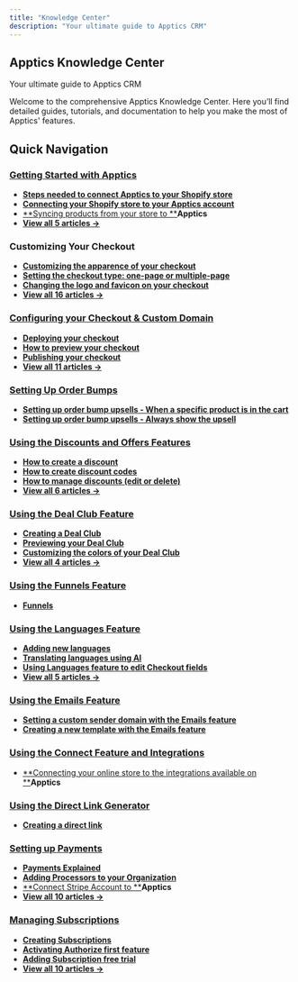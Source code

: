 ```yaml
---
title: "Knowledge Center"
description: "Your ultimate guide to Apptics CRM"
---
```


## Apptics Knowledge Center

<Note>
  Your ultimate guide to Apptics CRM
</Note>

Welcome to the comprehensive Apptics Knowledge Center. Here you’ll find detailed guides, tutorials, and documentation to help you make the most of Apptics' features.

## Quick Navigation

### <u>Getting Started with Apptics</u>

- [**Steps needed to connect Apptics to your Shopify store**](https://docs.tagadapay.com/knowledge-center/misc/steps-needed-to-connect-tagada-to-your-shopify-sto)
- [**Connecting your Shopify store to your Apptics account**](https://docs.tagadapay.com/knowledge-center/misc/connecting-your-shopify-store-to-your-tagada-accou)
- [**Syncing products from your store to **](https://docs.tagadapay.com/knowledge-center/getting-started/syncing-products-from-your-store-to-tagada)**Apptics**
- [**View all 5 articles →**](https://docs.tagadapay.com/knowledge-center/getting-started)

### Customizing Your Checkout

- [**Customizing the apparence of your checkout**](https://docs.tagadapay.com/knowledge-center/checkout-customization/customizing-the-apparence-of-your-checkout)
- [**Setting the checkout type: one-page or multiple-page**](https://docs.tagadapay.com/knowledge-center/misc/setting-the-checkout-type-one-page-or-multiple-pag)
- [**Changing the logo and favicon on your checkout**](https://docs.tagadapay.com/knowledge-center/checkout-customization/changing-the-logo-and-favicon-on-your-checkout)
- [**View all 16 articles →**](https://docs.tagadapay.com/knowledge-center/checkout-customization)

### [**Configuring your Checkout & Custom Domain**](https://docs.tagadapay.com/knowledge-center/checkout-configuration)

- [**Deploying your checkout**](https://docs.tagadapay.com/knowledge-center/checkout-configuration/deploying-your-checkout)
- [**How to preview your checkout**](https://docs.tagadapay.com/knowledge-center/checkout-configuration/how-to-preview-your-checkout)
- [**Publishing your checkout**](https://docs.tagadapay.com/knowledge-center/checkout-configuration/publishing-your-checkout)
- [**View all 11 articles →**](https://docs.tagadapay.com/knowledge-center/checkout-configuration)

### [**Setting Up Order Bumps**](https://docs.tagadapay.com/knowledge-center/order-bumps)

- [**Setting up order bump upsells - When a specific product is in the cart**](https://docs.tagadapay.com/knowledge-center/misc/setting-up-order-bump-upsells-when-a-specific-pr)
- [**Setting up order bump upsells - Always show the upsell**](https://docs.tagadapay.com/knowledge-center/misc/setting-up-order-bump-upsells-always-show-the-up)

### [**Using the Discounts and Offers Features**](https://docs.tagadapay.com/knowledge-center/discounts-offers)

- [**How to create a discount**](https://docs.tagadapay.com/knowledge-center/discounts-offers/how-to-create-a-discount)
- [**How to create discount codes**](https://docs.tagadapay.com/knowledge-center/discounts-offers/how-to-create-discount-codes)
- [**How to manage discounts (edit or delete)**](https://docs.tagadapay.com/knowledge-center/discounts-offers/how-to-manage-discounts-edit-or-delete)
- [**View all 6 articles →**](https://docs.tagadapay.com/knowledge-center/discounts-offers)

### [**Using the Deal Club Feature**](https://docs.tagadapay.com/knowledge-center/deal-club)

- [**Creating a Deal Club**](https://docs.tagadapay.com/knowledge-center/deal-club/creating-a-deal-club)
- [**Previewing your Deal Club**](https://docs.tagadapay.com/knowledge-center/deal-club/previewing-your-deal-club)
- [**Customizing the colors of your Deal Club**](https://docs.tagadapay.com/knowledge-center/deal-club/customizing-the-colors-of-your-deal-club)
- [**View all 4 articles →**](https://docs.tagadapay.com/knowledge-center/deal-club)

### [**Using the Funnels Feature**](https://docs.tagadapay.com/knowledge-center/funnels)

- [**Funnels**](https://docs.tagadapay.com/knowledge-center/funnels/funnels)

### [**Using the Languages Feature**](https://docs.tagadapay.com/knowledge-center/languages)

- [**Adding new languages**](https://docs.tagadapay.com/knowledge-center/languages/adding-new-languages)
- [**Translating languages using AI**](https://docs.tagadapay.com/knowledge-center/languages/translating-languages-using-ai)
- [**Using Languages feature to edit Checkout fields**](https://docs.tagadapay.com/knowledge-center/languages/using-languages-feature-to-edit-checkout-fields)
- [**View all 5 articles →**](https://docs.tagadapay.com/knowledge-center/languages)

### [**Using the Emails Feature**](https://docs.tagadapay.com/knowledge-center/emails)

- [**Setting a custom sender domain with the Emails feature**](https://docs.tagadapay.com/knowledge-center/misc/setting-a-custom-sender-domain-with-the-emails-fea)
- [**Creating a new template with the Emails feature**](https://docs.tagadapay.com/knowledge-center/emails/creating-a-new-template-with-the-emails-feature)

### [**Using the Connect Feature and Integrations**](https://docs.tagadapay.com/knowledge-center/integrations)

- [**Connecting your online store to the integrations available on **](https://docs.tagadapay.com/knowledge-center/misc/connecting-your-online-store-to-the-integrations-a)**Apptics**

### [**Using the Direct Link Generator**](https://docs.tagadapay.com/knowledge-center/direct-links)

- [**Creating a direct link**](https://docs.tagadapay.com/knowledge-center/direct-links/creating-a-direct-link)

### [**Setting up Payments**](https://docs.tagadapay.com/knowledge-center/payments)

- [**Payments Explained**](https://docs.tagadapay.com/knowledge-center/payments/payments-explained)
- [**Adding Processors to your Organization**](https://docs.tagadapay.com/knowledge-center/payments/adding-processors-to-your-organization)
- [**Connect Stripe Account to **](https://docs.tagadapay.com/knowledge-center/payments/connect-stripe-account-to-tagada)**Apptics**
- [**View all 10 articles →**](https://docs.tagadapay.com/knowledge-center/payments)

### [**Managing Subscriptions**](https://docs.tagadapay.com/knowledge-center/subscriptions)

- [**Creating Subscriptions**](https://docs.tagadapay.com/knowledge-center/subscriptions/creating-subscriptions)
- [**Activating Authorize first feature**](https://docs.tagadapay.com/knowledge-center/subscriptions/activating-authorize-first-feature)
- [**Adding Subscription free trial**](https://docs.tagadapay.com/knowledge-center/subscriptions/adding-subscription-free-trial)
- [**View all 10 articles →**](https://docs.tagadapay.com/knowledge-center/subscriptions)
